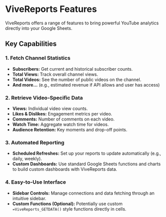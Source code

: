 # ViveReports Features

ViveReports offers a range of features to bring powerful YouTube analytics directly into your Google Sheets.

## Key Capabilities

### 1. Fetch Channel Statistics

- **Subscribers:** Get current and historical subscriber counts.
- **Total Views:** Track overall channel views.
- **Total Videos:** See the number of public videos on the channel.
- **And more...** (e.g., estimated revenue if API allows and user has access)

### 2. Retrieve Video-Specific Data

- **Views:** Individual video view counts.
- **Likes & Dislikes:** Engagement metrics per video.
- **Comments:** Number of comments on each video.
- **Watch Time:** Aggregate watch time for videos.
- **Audience Retention:** Key moments and drop-off points.

### 3. Automated Reporting

- **Scheduled Refreshes:** Set up your reports to update automatically (e.g., daily, weekly).
- **Custom Dashboards:** Use standard Google Sheets functions and charts to build custom dashboards with ViveReports data.

### 4. Easy-to-Use Interface

- **Sidebar Controls:** Manage connections and data fetching through an intuitive sidebar.
- **Custom Functions (Optional):** Potentially use custom `=ViveReports_GETDATA()` style functions directly in cells.
